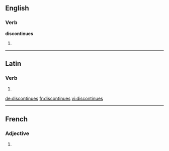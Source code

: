 ==English==

===Verb===
'''discontinues'''

# {{third-person singular of|discontinue}}

----

==Latin==

===Verb===
{{la-verb-form|discontinuēs}}

# {{conjugation of|discontinuo|discontinuō|2|s|pres|act|sub|lang=la}}


[[de:discontinues]]
[[fr:discontinues]]
[[vi:discontinues]]

----
==French==

===Adjective===
{{fr-adj-form}} {{f|p}}

# {{form of|feminine plural|[[discontinu]]|lang=fr}}
{{rfc-auto}}